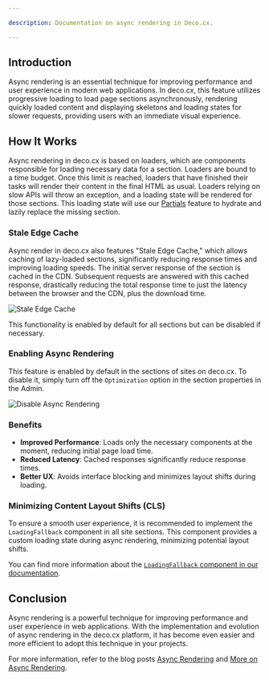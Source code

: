 ```yaml
---

description: Documentation on async rendering in Deco.cx.

---
```


## Introduction

Async rendering is an essential technique for improving performance and user
experience in modern web applications. In deco.cx, this feature utilizes
progressive loading to load page sections asynchronously, rendering quickly
loaded content and displaying skeletons and loading states for slower requests,
providing users with an immediate visual experience.

## How It Works

Async rendering in deco.cx is based on loaders, which are components responsible
for loading necessary data for a section. Loaders are bound to a time budget.
Once this limit is reached, loaders that have finished their tasks will render
their content in the final HTML as usual. Loaders relying on slow APIs will
throw an exception, and a loading state will be rendered for those sections.
This loading state will use our
[Partials](https://deco.cx/docs/en/developing-capabilities/interactive-sections/partial)
feature to hydrate and lazily replace the missing section.

### Stale Edge Cache

Async render in deco.cx also features "Stale Edge Cache," which allows caching
of lazy-loaded sections, significantly reducing response times and improving
loading speeds. The initial server response of the section is cached in the CDN.
Subsequent requests are answered with this cached response, drastically reducing
the total response time to just the latency between the browser and the CDN,
plus the download time.

![Stale Edge Cache](https://deco.cx/docs/performance/stale-edge-cache.png)

This functionality is enabled by default for all sections but can be disabled if
necessary.

### Enabling Async Rendering

This feature is enabled by default in the sections of sites on deco.cx. To
disable it, simply turn off the `Optimization` option in the section properties
in the Admin.

![Disable Async Rendering](https://ozksgdmyrqcxcwhnbepg.supabase.co/storage/v1/object/public/assets/530/3d9ee3b7-cce2-47f3-a320-2a72b2e63e2a)

### Benefits

- **Improved Performance**: Loads only the necessary components at the moment,
  reducing initial page load time.
- **Reduced Latency**: Cached responses significantly reduce response times.
- **Better UX**: Avoids interface blocking and minimizes layout shifts during
  loading.

### Minimizing Content Layout Shifts (CLS)

To ensure a smooth user experience, it is recommended to implement the
`LoadingFallback` component in all site sections. This component provides a
custom loading state during async rendering, minimizing potential layout shifts.

You can find more information about the
[`LoadingFallback` component in our documentation](https://deco.cx/docs/en/developing-capabilities/sections/loading-fallback).

## Conclusion

Async rendering is a powerful technique for improving performance and user
experience in web applications. With the implementation and evolution of async
rendering in the deco.cx platform, it has become even easier and more efficient
to adopt this technique in your projects.

For more information, refer to the blog posts
[Async Rendering](https://deco.cx/en/blog/async-rendering) and
[More on Async Rendering](https://deco.cx/en/blog/async-render-default).
